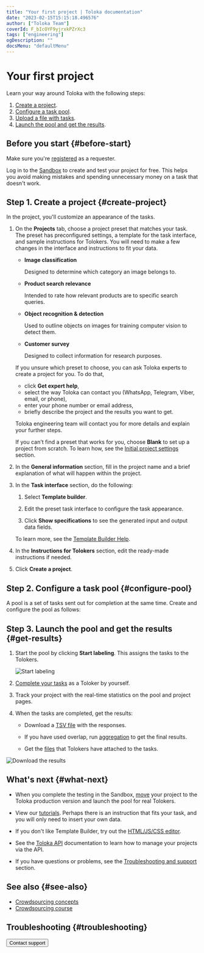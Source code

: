 ```yaml
---
title: "Your first project | Toloka documentation"
date: "2023-02-15T15:15:18.496576"
author: ["Toloka Team"]
coverId: F_bIcOYF9yjrxkPZrXc3
tags: ["engineering"]
ogDescription: ""
docsMenu: "defaultMenu"
---
```



# Your first project

Learn your way around Toloka with the following steps:

1. [Create a project](#create-project).
1. [Configure a task pool](#configure-pool).
1. [Upload a file with tasks](#upload-tasks).
1. [Launch the pool and get the results](#get-results).

## Before you start {#before-start}

Make sure you're [registered](/docs/guide/access) as a requester.

Log in to the [Sandbox](/docs/guide/sandbox) to create and test your project for free. This helps you avoid making mistakes and spending unnecessary money on a task that doesn't work.

## Step 1. Create a project {#create-project}

In the project, you'll customize an appearance of the tasks.

1. On the **Projects** tab, choose a project preset that matches your task. The preset has preconfigured settings, a template for the task interface, and sample instructions for Tolokers. You will need to make a few changes in the interface and instructions to fit your data.

    <Cut title="Presets for popular tasks">

    - **Image classification**

        Designed to determine which category an image belongs to.

    - **Product search relevance**

        Intended to rate how relevant products are to specific search queries.

    - **Object recognition & detection**

        Used to outline objects on images for training computer vision to detect them.

    - **Customer survey**

        Designed to collect information for research purposes.

    </Cut>

    <Note mode="tip" title="Tip">

    If you unsure which preset to choose, you can ask Toloka experts to create a project for you. To do that,

    - click **Get expert help**,
    - select the way Toloka can contact you (WhatsApp, Telegram, Viber, email, or phone),
    - enter your phone number or email address,
    - briefly describe the project and the results you want to get.

    Toloka engineering team will contact you for more details and explain your further steps.

    </Note>

    If you can't find a preset that works for you, choose **Blank** to set up a project from scratch. To learn how, see the [Initial project settings](/docs/guide/project) section.

1. In the **General information** section, fill in the project name and a brief explanation of what will happen within the project.

1. In the **Task interface** section, do the following:

    1. Select **Template builder**.

    1. Edit the preset task interface to configure the task appearance.

    1. Click **Show specifications** to see the generated input and output data fields.

    To learn more, see the [Template Builder Help](/docs/template-builder/).

1. In the **Instructions for Tolokers** section, edit the ready-made instructions if needed.

1. Click **Create a project**.

## Step 2. Configure a task pool {#configure-pool}

A pool is a set of tasks sent out for completion at the same time. Create and configure the pool as follows:

<TolokaRequesterPoolWizard/>

## Step 3. Launch the pool and get the results {#get-results}

1. Start the pool by clicking **Start labeling**. This assigns the tasks to the Tolokers.

    <Image withBackground imageId="1675425838511" alt="Start labeling" />

1. [Complete your tasks](/docs/guide/sandbox#self) as a Toloker by yourself.

1. Track your project with the real-time statistics on the pool and project pages.

1. When the tasks are completed, get the results:

    - Download a [TSV file](/docs/guide/result-of-eval) with the responses.

    - If you have used overlap, run [aggregation](/docs/guide/result-aggregation) to get the final results.

    - Get the [files](/docs/guide/result-of-eval) that Tolokers have attached to the tasks.

<Image withBackground imageId="1675425852304" alt="Download the results" />

## What's next {#what-next}

- When you complete the testing in the Sandbox, [move](/docs/guide/sandbox#export) your project to the Toloka production version and launch the pool for real Tolokers.

- View our [tutorials](/docs/tutorials/usecases). Perhaps there is an instruction that fits your task, and you will only need to insert your own data.

- If you don't like Template Builder, try out the [HTML/JS/CSS editor](/docs/guide/spec).

- See the [Toloka API](/docs/api/) documentation to learn how to manage your projects via the API.

- If you have questions or problems, see the [Troubleshooting and support](/docs/guide/troubleshooting/troubleshooting) section.

## See also {#see-also}

- [Crowdsourcing concepts](https://toloka.ai/knowledgebase/crowdsourcing-concepts/)
- [Crowdsourcing course](https://toloka.ai/academy/self-study-guide/)

## Troubleshooting {#troubleshooting}

<FaqTaskSuitable/>

<FaqStartNewProject/>

<Button themeColor="light" view="default" size="l" type="link" url="/docs/guide/troubleshooting/support?form-source=guide-first-project">Contact support</Button>
